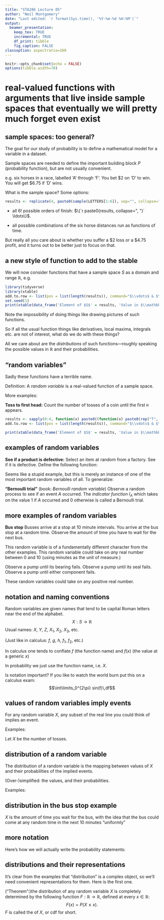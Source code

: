 ```yaml
---
title: "STA286 Lecture 05"
author: "Neil Montgomery"
date: "Last edited: `r format(Sys.time(), '%Y-%m-%d %H:%M')`"
output: 
  beamer_presentation:
    keep_tex: TRUE
    incremental: TRUE
    df_print: tibble
    fig_caption: FALSE
classoption: aspectratio=169
---
```


```r
knitr::opts_chunk$set(echo = FALSE)
options(tibble.width=70)
```

# real-valued functions with arguments that live inside sample spaces that eventually we will pretty much forget even exist

## sample spaces: too general?

The goal for *our* study of probability is to define a mathematical model for a variable in a dataset.

Sample spaces are needed to define the important building block $P$ (probability function), but are not usually convenient.

\pause e.g. six horses in a race, labelled 'A' through 'F'. You bet \$2 on 'D' to win. You will get \$6.75 if 'D' wins. 

\pause What is the sample space? Some options:

```r
results <- replicate(4, paste0(sample(LETTERS[1:6]), sep="", collapse=""))
```

* all 6! possible orders of finish: $\{`r  paste0(results, collapse=", ")` \ldots\}$.

* all possible combinations of the six horse distances run as functions of time.

\pause But really all you care about is whether you suffer a \$2 loss or a \$4.75 profit, and it turns out to be better just to focus on that.

## a new style of function to add to the stable

We will now consider functions that have a sample space $S$ as a domain and range $\mathbb{R}$, e.g.

```r
library(tidyverse)
library(xtable)
add.to.row <- list(pos = list(length(results)), command="$\\vdots$ & $\\vdots$ \\\\")
set.seed(1)
print(xtable(data_frame('Element of $S$' = results, 'Value in $\\mathbb{R}$' = ifelse(substr(results,1,1)=="D", 4.75, -2)), align = "ccc"), sanitize.colnames.function = function(x){x}, comment=FALSE, include.rownames = FALSE, add.to.row=add.to.row, )
```

\pause Note the impossibility of doing things like drawing pictures of such functions. 

So if all the usual function things like derivatives, local maxima, integrals etc. are not of interest, what do we do with these things?

\pause All we care about are the *distributions* of such functions---roughly speaking the possible values in $\mathbb{R}$ and their probabilities. 

## "random variables"

Sadly these functions have a terrible name.

Definition: A *random variable* is a real-valued function of a sample space. 

More examples:

**Toss to first head:** Count the number of tosses of a coin until the first `H` appears. 

```r
results <- sapply(0:4, function(x) paste0((function(x) paste0(rep("T", x), collapse = ""))(x), "H"))
add.to.row <- list(pos = list(length(results)), command="$\\vdots$ & $\\vdots$ \\\\")

print(xtable(data_frame('Element of $S$' = results, 'Value in $\\mathbb{R}$' = nchar(results)), align = "ccc"), sanitize.colnames.function = function(x){x}, comment=FALSE, include.rownames = FALSE, add.to.row=add.to.row, )
```

## examples of random variables

**See if a product is defective:** Select an item at random from a factory. See if it is defective. Define the following function:

\begin{table}[ht]
\centering
\begin{tabular}{cc}
  \hline
Element of $S$ & Value in $\mathbb{R}$ \\ 
  \hline
Defective &   1 \\ 
Not Defective & 0 \\ \hline
\end{tabular}
\end{table}

\pause Seems like a stupid example, but this is merely an instance of one of the most important random variables of all. To generalize:

**"Bernoulli trial"** (book: *Bernoulli random variable*) Observe a random process to see if an event $A$ occurred. The *indicator function* $I_A$ which takes on the value 1 if $A$ occurred and 0 otherwise is called a Bernoulli trial. 

## more examples of random variables

**Bus stop** Busses arrive at a stop at 10 minute intervals. You arrive at the bus stop at a random time. Observe the amount of time you have to wait for the next bus. 

\pause This random variable is of a fundamentally different character from the other examples. This random variable could take on *any* real number between 0 and 10 (using minutes as the unit of measure.)

\pause \textbf{Failure time(s)} Observe a pump until its bearing fails. Observe a pump until its seal fails. Observe a pump until either component fails. 

These random variables could take on any positive real number.

## notation and naming conventions

Random variables are given names that tend to be capital Roman letters near the end of the alphabet.
$$X: S \to \mathbb{R}$$
\pause Usual names: $X$, $Y$, $Z$, $X_1$, $X_2$, $X_3$, etc.

(Just like in calculus: $f$, $g$, $h$, $f_1$, $f_2$, etc.)

\pause In calculus one tends to conflate $f$ (the function name) and $f(x)$ (the value at a generic $x$)

In probability we just use the function name, i.e. $X$. 

\pause Is notation important? If you like to watch the world burn put this on a calculus exam:
$$\int\limits_0^{2\pi} sin(f)\,df$$

## values of random variables imply events

For any random variable $X$, any subset of the real line you could think of implies an event. 

Examples:

\textbf{Toss to first head:} Let $X$ be the number of tosses. 

\begin{table}[ht]
\centering
\begin{tabular}{cc}
  \hline
$X$ taking on any of these values & Implies this event \\ 
  \hline
\onslide<1->{ $X \in \{1\}$} &  \onslide<2->{$\{H\}$} \\ 
\onslide<3->{ $X \in [2,4]$} &  \onslide<4->{$\{TH, TTH, TTTH\}$} \\ 
\onslide<5->{ $X \in [2,4)$} &  \onslide<6->{$\{TH, TTH\}$} \\ 
\onslide<7->{ $X \in (-9, -3.2]$} &  \onslide<8->{$\emptyset$} \\ 
\onslide<9->{ $X \in [0.5, 1.3) \cup (\pi, \pi + 1)$} &  \onslide<10->{$\{H, TTTH\}$} \\ 
\onslide<10->{ $X \in [0, \infty)$} &  \onslide<11->{$S$} \\ \hline
\end{tabular}
\end{table}

## distribution of a random variable

The distribution of a random variable is the mapping between values of $X$ and their probabilities of the implied events. 

(Over-)simplified: the values, and their probabilities.

Examples:

\begin{table}[ht]
\centering
\begin{tabular}{cc}
  \hline
$X$ taking on any of these values & Probability \\ 
  \hline
\onslide<1->{ $X \in \{1\}$} &  \onslide<2->{$\frac{1}{2}$} \\ 
\onslide<3->{ $X \in [2,4]$} &  \onslide<4->{$\frac{1}{4} + \frac{1}{8} + \frac{1}{16} = \frac{7}{16}$} \\ 
\onslide<5->{ $X \in [2,4)$} &  \onslide<6->{$\frac{1}{4} + \frac{1}{8} = \frac{3}{8}$} \\ 
\onslide<7->{ $X \in (-9, -3.2]$} &  \onslide<8->{$0$} \\ 
\onslide<9->{ $X \in [0.5, 1.3) \cup (\pi, \pi + 1)$} &  \onslide<10->{$\frac{1}{2} + \frac{1}{8} = \frac{5}{8}$} \\ 
\onslide<11->{ $X \in [0, \infty)$} &  \onslide<12->{$1$} \\ \hline
\end{tabular}
\end{table}

## distribution in the bus stop example

$X$ is the amount of time you wait for the bus, with the idea that the bus could come at any random time in the next 10 minutes "uniformly"

\begin{table}[ht]
\centering
\begin{tabular}{cc}
  \hline
$X$ taking on any of these values & Probability \\ 
  \hline
\onslide<1->{ $X \in [2,4]$} &  \onslide<2->{$\frac{2}{10}$} \\ 
\onslide<3->{ $X \in [3,5]$} &  \onslide<4->{$\frac{2}{10}$} \\ 
\onslide<5->{ $X \in (-9, -3.2]$} &  \onslide<6->{$0$} \\ 
\onslide<7->{ $X \in [0.5, 1.3) \cup (\pi, \pi + 1)$} &  \onslide<8->{$\frac{0.8}{10} + \frac{\pi}{10}$} \\ 
\onslide<9->{ $X \in [2, 2.1]$} &  \onslide<10->{$0.01$} \\
\onslide<11->{ $X \in [2, 2.001]$} &  \onslide<12->{$0.0001$} \\
\onslide<13->{ $X \in \{2\}$} &  \onslide<14->{$0$} \\ \hline
\end{tabular}
\end{table}

## more notation

Here's how we will actually write the probability statements:

\begin{table}[ht]
\centering
\begin{tabular}{ll}
  \hline
Inconvenient & Usual Notation \\ 
  \hline
{ $X \in [2,4]$} & {$P(2 \le X \le 4) = \frac{2}{10}$} \\ 
{ $X \in [3,5]$} &  {$P(3 \le X \le 5) = \frac{2}{10}$} \\ 
{ $X \in (-9, -3.2]$} &  {$P(-9 < X \le -3.2) = 0$} \\ 
{ $X \in \{2\}$} &  {$P(X = 2) = 0$} \\ \hline
\end{tabular}
\end{table}

## distributions and their representations

\textbf{When you know the distribution of a random variable, you know everything} \textit{(as far as probability theory goes.)}

\pause It's clear from the examples that "distribution" is a complex object, so we'll need convenient representations for them. Here is the first one.

\pause ("Theorem":)the distribution of any random variable $X$ is completely determined by the following function $F:\mathbb{R}\to\mathbb{R}$, defined at every $x \in \mathbb{R}:$
$$F(x) = P(X \le x).$$
$F$ is called the \textit{cumulative distribution function} of $X$, or cdf for short.


